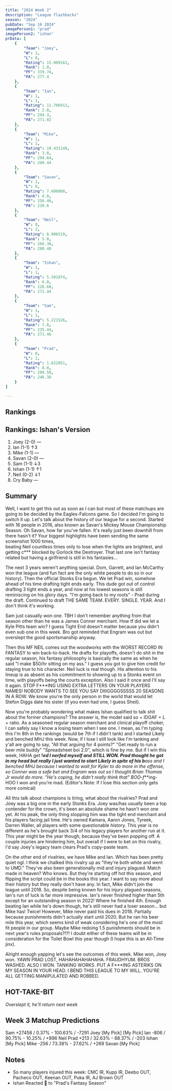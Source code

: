 ```yaml
---
title: "2024 Week 2"
description: "League flashbacks"
season: "2024"
pubDate: "Sep 16 2024"
imagePerson1: "prad"
imagePerson2: "ishan"
prData: [
    {
        "Team": "Joey",
        "W": 2,
        "L": 0,
        "Rating": 15.009162,
        "Rank": 1.0,
        "PF": 339.74,
        "PA": 277.4
    },
    {
        "Team": "Ian",
        "W": 1,
        "L": 1,
        "Rating": 11.706912,
        "Rank": 2.0,
        "PF": 294.3,
        "PA": 271.02
    },
    {
        "Team": "Mike",
        "W": 1,
        "L": 1,
        "Rating": 10.431148,
        "Rank": 3.0,
        "PF": 294.64,
        "PA": 260.44
    },
    {
        "Team": "Savan",
        "W": 2,
        "L": 0,
        "Rating": 7.600808,
        "Rank": 4.0,
        "PF": 256.46,
        "PA": 238.6
    },
    {
        "Team": "Neil",
        "W": 0,
        "L": 2,
        "Rating": 6.906519,
        "Rank": 5.0,
        "PF": 266.38,
        "PA": 280.48
    },
    {
        "Team": "Ishan",
        "W": 1,
        "L": 1,
        "Rating": 5.501874,
        "Rank": 6.0,
        "PF": 226.68,
        "PA": 272.44
    },
    {
        "Team": "Sam",
        "W": 1,
        "L": 1,
        "Rating": 5.221526,
        "Rank": 7.0,
        "PF": 235.44,
        "PA": 271.46
    },
    {
        "Team": "Prad",
        "W": 0,
        "L": 2,
        "Rating": 1.622051,
        "Rank": 8.0,
        "PF": 204.58,
        "PA": 246.38
    }
]

---
```



## Rankings

<PowerRankingTable client:load data={frontmatter.prData} />

## Rankings: Ishan's Version

1. Joey (2-0) —
2. Ian (1-1) ↑3
3. Mike (1-1) —
4. Savan (2-0) —
5. Sam (1-1) ↓3
6. Ishan (1-1) ↑1
7. Neil (0-2) ↓1
8. Cry Baby —

## Summary

Well, I want to get this out as soon as I can but most of these matchups are going to be decided by the Eagles-Falcons game. So I decided I'm going
to switch it up. Let's talk about the history of our league for a second. Started with 16 people in 2016, also known as Savan's Mickey Mouse Championship Season.
Oh Savan, how far you've fallen. It's really just been downhill from there hasn't it? Your biggest highlights have been sending the same screenshot 1000 times,  
beating Neil countless times only to lose when the lights are brightest, and getting c*** blocked by Gorlock the Destroyer. That last one isn't fantasy
related but having a girlfriend is still in his fantasies...

The next 3 years weren't anything special. Dom, Garrett, and Ian McCarthy won the league (and fun fact are the only white people to do so in our history).
Then the official Stonks Era begun. We let Prad win, somehow ahead of his time drafting tight ends early. This dude got out of control drafting 3 tight ends
a year, and now at his lowest seasons is still reminiscing on his glory days. "I'm going back to my roots" - Prad during the draft. Continued to draft THE SAME
TEAM. EVERY. SINGLE. YEAR. And I don't think it's working.

Sam just casually won one. TBH I don't remember anything from that season other than he was a James Conner merchant. How tf did we let a Kyle Pitts team win? I
guess Tight End doesn't matter because you didn't even sub one in this week. Bro got reminded that Engram was out but overslept the good sportsmanship anyway.

Then this MF NEIL comes out the woodworks with the WORST RECORD IN FANTASY to win back-to-back. He drafts for playoffs, doesn't do shit in the regular season,
his fantasy philosophy is basically the same as when he said "I make $50/hr sitting on my ass." I guess you got to give him credit for staying true to his character.
Neil luck is real though. His attention to his lineup is as absent as his commitment to showing up to a Stonks event on time, with playoffs being the courts exception.
Also I said it once and I'll say it again. STOP F***ING USING EXTRA LETTERS ON YOUR PLAYERS NAMES! NOBODY WANTS TO SEE YOU SAY DIIIGGGGSSSSS 20 SEASONS IN A ROW. We know
you're the only person in the world that would let Stefon Diggs date his sister (if you even had one, I guess Sheil).

Now you're probably wondering what makes Ishan qualified to talk shit about the former champions? The answer is, the model said so + IDGAF + L + ratio. As a
seasoned regular season merchant and clinical playoff choker, I can safely say I know a losing team when I see one. I mean, as I'm typing this I'm 8th in the
rankings (would be 7th if I didn't tank) and I started Likely and benched MHJ this week. Now, if I lose I still look like I'm tanking and y'all are going to say,
"All that arguing for 4 points?" "Get ready to run a beer mile buddy" "Spreadsheet boi 2.0", which is fine by me. But if I win this week, HAHA get f***ed I nerfed
myself and STILL WON. Prad thought he got in my head but really I just wanted to start Likely in spite of his b****ass and I benched MHJ because I wanted to wait for
Kyler to do more in the offense, so Conner was a safe bet and Engram was out so I thought Brian Thomas Jr would do more. "He's coping, he didn't really think that"
BOO-f***ing-HOO I won and you're mad. (Editor's Note: If I lose this section only gets more comical)

All this talk about champions is tiring, what about the rivalries? Prad and Joey was a big one in the early Stonks Era. Joey was/has usually been a top
contender for the crown, it's been an absolute shame he hasn't won one yet. At his peak, the only thing stopping him was the tight end merchant and his players
facing jail time. He's owned Kamara, Aaron Jones, Tyreek, Darren Waller, all players with some questionable history. This year is no different as he's brought
back 3/4 of his legacy players for another run at it. This year might be the year though, because they've been popping off. A couple injuries are hindering him,
but overall if I were to bet on this rivalry, I'd say Joey's legacy team clears Prad's copy-paste team.

On the other end of rivalries, we have Mike and Ian. Which has been pretty quiet ngl. I think we chalked this rivalry up as "they're both white and went to
UMD." They've also been generationally mid and injury plagued. Match made in heaven? Who knows. But they're starting off hot this season, and flipping the script 
could be in the books this year. I want to say more about their history but they really don't have any. In fact, Mike didn't join the league until 2018. So,
despite being known for his injury plagued seasons, Ian's run of luck is far more impressive. Ian's never finished higher than 5th except for an outstanding season
in 2022! Where he finished 4th. Enough beating Ian while he's down though, he's still never had a loser season... but Mike has! Twice! 
However, Mike never paid his dues in 2018. Partially because punishments didn't actually start until 2020. But he ran his beer mile this year, which seems kind of weak
considering he's one of the most fit people in our group. Maybe Mike redoing 1.5 punishments should be in next year's rules proposals?!?! I doubt either of these
teams will be in consideration for the Toilet Bowl this year though (I hope this is an All-Time jinx).

Alright enough yapping let's see the outcomes of this week. Mike won, Joey won. *YAWN* PRAD LOST, HAHAHAHAHAHAHA. FRAUDHYUM. BROS WASHED. ALSO I WON. TANKING WORKS.
PUT A F***ING ASTERIKS ON MY SEASON IN YOUR HEAD. I BEND THIS LEAGUE TO MY WILL. YOU'RE ALL GETTING MANIPULATED AND ROBBED.

## HOT-TAKE-BIT

*Overslept it, he'll return next week*

## Week 3 Matchup Predictions

Sam +27458 / 0.37% - 100.63% / -7291 Joey [My Pick]
[My Pick] Ian -806 / 90.75% - 10.25% / +896 Neil
Prad +213 / 32.63% - 68.37% / -203 Ishan [My Pick]
Mike -256 / 73.38% - 27.62% / +269 Savan [My Pick]

## Notes

* So many players injured this week: CMC IR, Kupp IR, Deebo OUT, Pacheco OUT, Keenan OUT, Puka IR, AJ Brown OUT
* Ishan Reacted 🤡 to "Prad's Fantasy Season"